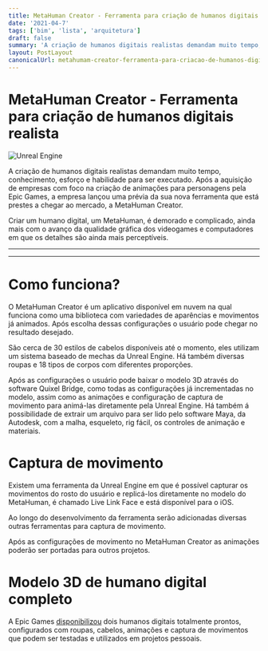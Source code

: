 ```yaml
---
title: MetaHuman Creator - Ferramenta para criação de humanos digitais realista
date: '2021-04-7'
tags: ['bim', 'lista', 'arquitetura']
draft: false
summary: 'A criação de humanos digitais realistas demandam muito tempo, conhecimento, esforço e habilidade para ser executado. Após a aquisição de empresas com foco na criação de animações para personagens pela Epic Games, a empresa lançou uma prévia da sua nova ferramenta que está prestes a chegar ao mercado, a MetaHuman Creator.'
layout: PostLayout
canonicalUrl: metahumam-creator-ferramenta-para-criacao-de-humanos-digitais-realista
---
```


# MetaHuman Creator - Ferramenta para criação de humanos digitais realista

![Unreal Engine](/static/images/metahumam-creator-ferramenta-para-criacao-de-humanos-realista/metahuman-capa.jpg)

A criação de humanos digitais realistas demandam muito tempo, conhecimento, esforço e habilidade para ser executado. Após a aquisição de empresas com foco na criação de animações para personagens pela Epic Games, a empresa lançou uma prévia da sua nova ferramenta que está prestes a chegar ao mercado, a MetaHuman Creator.

Criar um humano digital, um MetaHuman, é demorado e complicado, ainda mais com o avanço da qualidade gráfica dos videogames e computadores em que os detalhes são ainda mais perceptíveis.

---

<TOCInline toc={props.toc} asDisclosure />

---

# Como funciona?

O MetaHuman Creator é um aplicativo disponível em nuvem na qual funciona como uma biblioteca com variedades de aparências e movimentos já animados. Após escolha dessas configurações o usuário pode chegar no resultado desejado.

São cerca de 30 estilos de cabelos disponíveis até o momento, eles utilizam um sistema baseado de mechas da Unreal Engine. Há também diversas roupas e 18 tipos de corpos com diferentes proporções.

Após as configurações o usuário pode baixar o modelo 3D através do software Quixel Bridge, como todas as configurações já incrementadas no modelo, assim como as animações e configuração de captura de movimento para animá-las diretamente pela Unreal Engine. Há também á possibilidade de extrair um arquivo para ser lido pelo software Maya, da Autodesk, com a malha, esqueleto, rig fácil, os controles de animação e materiais.

# Captura de movimento

Existem uma ferramenta da Unreal Engine em que é possível capturar os movimentos do rosto do usuário e replicá-los diretamente no modelo do MetaHuman, é chamado Live Link Face e está disponível para o iOS.

Ao longo do desenvolvimento da ferramenta serão adicionadas diversas outras ferramentas para captura de movimento.

Após as configurações de movimento no MetaHuman Creator as animações poderão ser portadas para outros projetos.

# Modelo 3D de humano digital completo

A Epic Games [disponibilizou](https://www.unrealengine.com/marketplace/en-US/learn/metahumans) dois humanos digitais totalmente prontos, configurados com roupas, cabelos, animações e captura de movimentos que podem ser testadas e utilizados em projetos pessoais.
